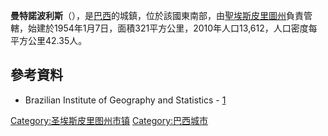 {{coord|18|51|46|S|41|07|22|W|scale:30000|display=title}}

'''曼特諾波利斯'''（{{lang-pt|Mantenópolis}}），是[[巴西|巴西]]的城鎮，位於該國東南部，由[[聖埃斯皮里圖州|聖埃斯皮里圖州]]負責管轄，始建於1954年1月7日，面積321平方公里，2010年人口13,612，人口密度每平方公里42.35人。

==參考資料==
*Brazilian Institute of Geography and Statistics - [https://web.archive.org/web/20080611095922/http://www.ibge.gov.br/cidadesat/default.php]

{{Brazil-geo-stub}}
{{聖埃斯皮里圖州市鎮}}
[[Category:圣埃斯皮里图州市镇|Category:圣埃斯皮里图州市镇]]
[[Category:巴西城市|Category:巴西城市]]